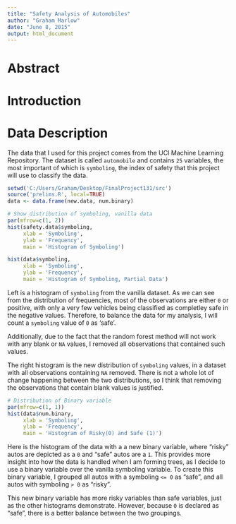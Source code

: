 ```yaml
---
title: "Safety Analysis of Automobiles"
author: "Graham Marlow"
date: "June 8, 2015"
output: html_document
---
```

# Abstract

# Introduction


# Data Description
The data that I used for this project comes from the UCI Machine Learning Repository. The dataset is called `automobile` and contains `25` variables, the most important of which is `symboling`, the index of safety that this project will use to classify the data.

```r
setwd('C:/Users/Graham/Desktop/FinalProject131/src')
source('prelims.R', local=TRUE)
data <- data.frame(new.data, num.binary)

# Show distribution of symboling, vanilla data
par(mfrow=c(1, 2))
hist(safety.data$symboling,
     xlab = 'Symboling',
     ylab = 'Frequency',
     main = 'Histogram of Symboling')

hist(data$symboling,
     xlab = 'Symboling',
     ylab = 'Frequency',
     main = 'Histogram of Symboling, Partial Data')
```

Left is a histogram of `symboling` from the vanilla dataset. As we can see from the distribution of frequencies, most of the observations are either `0` or positive, with only a very few vehicles being classified as completley safe in the negative values. Therefore, to balance the data for my analysis, I will count a `symboling` value of `0` as 'safe'.

Additionally, due to the fact that the random forest method will not work with any blank or `NA` values, I removed all observations that contained such values.

The right histogram is the new distribution of `symboling` values, in a dataset with  all observations containing `NA` removed. There is not a whole lot of change happening between the two distributions, so I think that removing the observations that contain blank values is justified.


```r
# Distribution of Binary variable
par(mfrow=c(1, 1))
hist(data$num.binary,
     xlab = 'Symboling',
     ylab = 'Frequency',
     main = 'Histogram of Risky(0) and Safe (1)')
```

Here is the histogram of the data with a a new binary variable, where "risky" autos are depicted as a `0` and "safe" autos are a `1`. This provides more insight into how the data is handled when I am forming trees, as I decide to use a binary variable over the vanilla symboling variable. To create this binary variable, I grouped all autos with a symboling `<= 0` as "safe", and all autos with symboling `> 0` as "risky".

This new binary variable has more risky variables than safe variables, just as the other histograms demonstrate. However, because `0` is declared as "safe", there is a better balance between the two groupings.